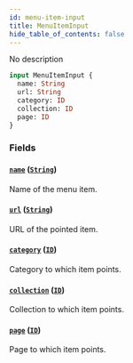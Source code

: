 ```yaml
---
id: menu-item-input
title: MenuItemInput
hide_table_of_contents: false
---
```


No description

```graphql
input MenuItemInput {
  name: String
  url: String
  category: ID
  collection: ID
  page: ID
}
```

### Fields

#### [`name`](#) ([`String`](../../../developer/api-reference/scalars/string))

Name of the menu item.

#### [`url`](#) ([`String`](../../../developer/api-reference/scalars/string))

URL of the pointed item.

#### [`category`](#) ([`ID`](../../../developer/api-reference/scalars/id))

Category to which item points.

#### [`collection`](#) ([`ID`](../../../developer/api-reference/scalars/id))

Collection to which item points.

#### [`page`](#) ([`ID`](../../../developer/api-reference/scalars/id))

Page to which item points.

